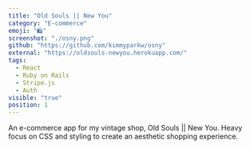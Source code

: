 ```yaml
---
title: "Old Souls || New You"
category: "E-commerce"
emoji: "🛍"
screenshot: "./osny.png"
github: "https://github.com/kimmyparkw/osny"
external: "https://oldsouls-newyou.herokuapp.com/"
tags:
  - React
  - Ruby on Rails
  - Stripe.js
  - Auth
visible: "true"
position: 1
---
```


An e-commerce app for my vintage shop, Old Souls || New You. Heavy focus on CSS and styling to create an aesthetic shopping experience.